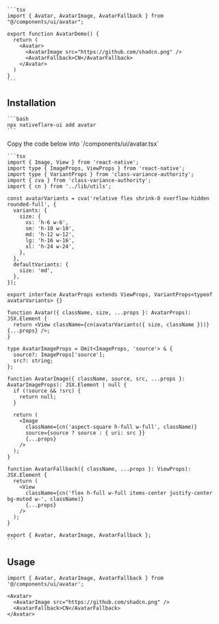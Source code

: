 
<Tabs>
  <TabItem value="preview" label="Preview" default>
    <ExpoFrame url="/ui/avatar" height="300" width="100%" />
  </TabItem>
  <TabItem value="code" label="Code">

    ```tsx
    import { Avatar, AvatarImage, AvatarFallback } from "@/components/ui/avatar";

    export function AvatarDemo() {
      return (
        <Avatar>
          <AvatarImage src="https://github.com/shadcn.png" />
          <AvatarFallback>CN</AvatarFallback>
        </Avatar>
      )
    }
    ```

  </TabItem>
</Tabs>

## Installation

<Tabs>
  <TabItem value="cli" label="CLI" default>

    ```bash
    npx nativeflare-ui add avatar
    ```

  </TabItem>
  <TabItem value="manual" label="Manual">
    Copy the code below into `/components/ui/avatar.tsx`

    ```tsx
    import { Image, View } from 'react-native';
    import type { ImageProps, ViewProps } from 'react-native';
    import type { VariantProps } from 'class-variance-authority';
    import { cva } from 'class-variance-authority';
    import { cn } from '../lib/utils';

    const avatarVariants = cva('relative flex shrink-0 overflow-hidden rounded-full', {
      variants: {
        size: {
          xs: 'h-6 w-6',
          sm: 'h-10 w-10',
          md: 'h-12 w-12',
          lg: 'h-16 w-16',
          xl: 'h-24 w-24',
        },
      },
      defaultVariants: {
        size: 'md',
      },
    });

    export interface AvatarProps extends ViewProps, VariantProps<typeof avatarVariants> {}

    function Avatar({ className, size, ...props }: AvatarProps): JSX.Element {
      return <View className={cn(avatarVariants({ size, className }))} {...props} />;
    }

    type AvatarImageProps = Omit<ImageProps, 'source'> & {
      source?: ImageProps['source'];
      src?: string;
    };

    function AvatarImage({ className, source, src, ...props }: AvatarImageProps): JSX.Element | null {
      if (!source && !src) {
        return null;
      }

      return (
        <Image
          className={cn('aspect-square h-full w-full', className)}
          source={source ? source : { uri: src }}
          {...props}
        />
      );
    }

    function AvatarFallback({ className, ...props }: ViewProps): JSX.Element {
      return (
        <View
          className={cn('flex h-full w-full items-center justify-center bg-muted w-', className)}
          {...props}
        />
      );
    }

    export { Avatar, AvatarImage, AvatarFallback };
    ```

  </TabItem>
</Tabs>

## Usage

```tsx
import { Avatar, AvatarImage, AvatarFallback } from '@/components/ui/avatar';
```

```tsx
<Avatar>
  <AvatarImage src="https://github.com/shadcn.png" />
  <AvatarFallback>CN</AvatarFallback>
</Avatar>
```
